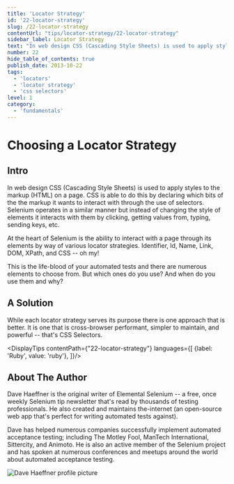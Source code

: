 ```yaml
---
title: 'Locator Strategy'
id: '22-locator-strategy'
slug: /22-locator-strategy
contentUrl: "tips/locator-strategy/22-locator-strategy"
sidebar_label: Locator Strategy
text: "In web design CSS (Cascading Style Sheets) is used to apply styles to the markup (HTML) on a page. CSS is able to do this by declaring which bits of the the markup it wants to interact with through the use of selectors."
number: 22
hide_table_of_contents: true
publish_date: 2013-10-22
tags:
  - 'locators'
  - 'locator strategy'
  - 'css selectors'
level: 1
category:
  - 'fundamentals'
---
```


# Choosing a Locator Strategy

## Intro

In web design CSS (Cascading Style Sheets) is used to apply styles to the markup (HTML) on a page. CSS is able to do
this by declaring which bits of the the markup it wants to interact with through the use of selectors. Selenium
operates in a similar manner but instead of changing the style of elements it interacts with them by clicking,
getting values from, typing, sending keys, etc.

At the heart of Selenium is the ability to interact with a page through its elements by way of various locator
strategies. Identifier, Id, Name, Link, DOM, XPath, and CSS -- oh my!

This is the life-blood of your automated tests and there are numerous elements to choose from. But which ones do
you use? And when do you use them and why?

## A Solution

While each locator strategy serves its purpose there is one approach that is better. It is one that is
cross-browser performant, simpler to maintain, and powerful -- that's CSS Selectors.




<DisplayTips contentPath={"22-locator-strategy"} languages={[
    {label: 'Ruby', value: 'ruby'},
]}/>


## About The Author

Dave Haeffner is the original writer of Elemental Selenium -- a free, once weekly Selenium tip newsletter that's read
by thousands of testing professionals. He also created and maintains the-internet (an open-source web app that's
perfect for writing automated tests against).

Dave has helped numerous companies successfully implement automated acceptance testing; including The Motley Fool,
ManTech International, Sittercity, and Animoto. He is also an active member of the Selenium project and has spoken
at numerous conferences and meetups around the world about automated acceptance testing.

![Dave Haeffner profile picture](/img/authors/dave-haeffner.jpeg#author-img 'a title')